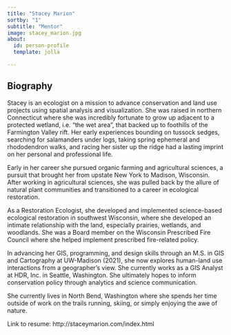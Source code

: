 ```yaml
---
title: "Stacey Marion"
sortby: "1"
subtitle: "Mentor"
image: stacey_marion.jpg
about:
  id: person-profile
  template: jolla

---
```


:::{#person-profile}
:::

## Biography

Stacey is an ecologist on a mission to advance conservation and land use projects using spatial analysis and visualization. She was raised in northern Connecticut where she was incredibly fortunate to grow up adjacent to a protected wetland, i.e. “the wet area”, that backed up to foothills of the Farmington Valley rift. Her early experiences bounding on tussock sedges, searching for salamanders under logs, taking spring ephemeral and rhododendron walks, and racing her sister up the ridge had a lasting imprint on her personal and professional life.

Early in her career she pursued organic farming and agricultural sciences, a pursuit that brought her from upstate New York to Madison, Wisconsin. After working in agricultural sciences, she was pulled back by the allure of natural plant communities and transitioned to a career in ecological restoration. 

As a Restoration Ecologist, she developed and implemented science-based ecological restoration in southwest Wisconsin, where she developed an intimate relationship with the land, especially prairies, wetlands, and woodlands. She was a Board member on the Wisconsin Prescribed Fire Council where she helped implement prescribed fire-related policy.

In advancing her GIS, programming, and design skills through an M.S. in GIS and Cartography at UW-Madison (2021), she now explores human-land use interactions from a geographer’s view. She currently works as a GIS Analyst at HDR, Inc. in Seattle, Washington. She ultimately hopes to inform conservation policy through analytics and science communication.

She currently lives in North Bend, Washington where she spends her time outside of work on the trails running, skiing, or simply enjoying the awe of nature.

Link to resume: http://staceymarion.com/index.html 


